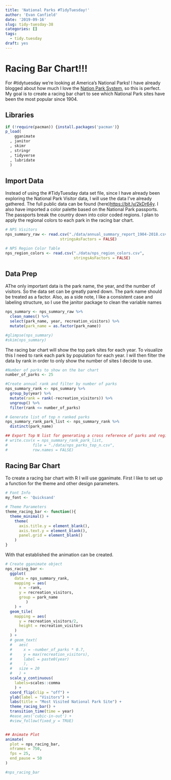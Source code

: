 ```yaml
---
title: 'National Parks #TidyTuesday!'
author: 'Evan Canfield'
date: '2019-09-16'
slug: tidy-tuesday-38
categories: []
tags:
  - tidy.tuesday
draft: yes
---
```


# Racing Bar Chart!!!

For #tidytuesday we're looking at America's National Parks! I have already blogged about how much I love the [Nation Park System](https://evancanfield.netlify.com/posts/2019-08-30-america-s-best-idea-national-parks/national-park-visuals/), so this is perfect. My goal is to create a racing bar chart to see which National Park sites have been the most popular since 1904. 

## Libraries
```r
if (!require(pacman)) {install.packages('pacman')} 
p_load(
    gganimate
  , janitor
  , skimr
  , stringr
  , tidyverse
  , lubridate
  )
```

## Import Data
Instead of using the #TidyTuesday data set file, since I have already been exploring the National Park Visitor data, I will use the data I've already gathered. The full public data can be found (here)<https://bit.ly/2kDr64y>. I also have imported a color palette based on the National Park passports. The passports break the country down into color coded regions. I plan to apply the regional colors to each park in the racing bar chart. 

```r
# NPS Visitors
nps_summary_raw <- read.csv("./data/annual_summary_report_1904-2018.csv",
                        stringsAsFactors = FALSE)

# NPS Region Color Table
nps_region_colors <- read.csv("./data/nps_region_colors.csv",
                              stringsAsFactors = FALSE)
```

## Data Prep
AThe only important data is the park name, the year, and the number of visitors. So the data set can be greatly pared down. The park name should be treated as a factor. Also, as a side note, I like a consistent case and labeling structure, so I use the janitor package to clean the variable names

```r
nps_summary <- nps_summary_raw %>% 
  clean_names() %>% 
  select(park_name, year, recreation_visitors) %>% 
  mutate(park_name = as.factor(park_name))

#glimpse(nps_summary)
#skim(nps_summary)
```
The racing bar chart will show the top park sites for each year. To visualize this I need to rank each park by population for each year. I will then filter the data by rank in order to only show the number of sites I decide to use.
```r
#Number of parks to show on the bar chart
number_of_parks <- 25

#Create annual rank and filter by number of parks
nps_summary_rank <- nps_summary %>% 
  group_by(year) %>% 
  mutate(rank = rank(-recreation_visitors)) %>% 
  ungroup() %>% 
  filter(rank <= number_of_parks)

# Generate list of top n ranked parks
nps_summary_rank_park_list <- nps_summary_rank %>% 
  distinct(park_name)

## Export Top N list for generating a cross reference of parks and regions
# write.csv(x = nps_summary_rank_park_list,
#           file = "./data/nps_parks_top_n.csv", 
#           row.names = FALSE)
```

## Racing Bar Chart
To create a racing bar chart with R I will use gganimate. First I like to set up a function for the theme and other design parameters.
```r
# Font Info
my_font <- 'Quicksand'

# Theme Parameters
theme_racing_bar <- function(){
  theme_minimal() +
    theme(
      axis.title.y = element_blank(),
      axis.text.y = element_blank(),
      panel.grid = element_blank()
    )
}
```

With that established the animation can be created.
```r
# Create gganimate object
nps_racing_bar <- 
  ggplot(
    data = nps_summary_rank,
    mapping = aes(
      x = -rank,
      y = recreation_visitors,
      group = park_name
         )
    ) +
  geom_tile(
    mapping = aes(
      y = recreation_visitors/2,
      height = recreation_visitors
    )
  ) +
  # geom_text(
  #   aes(
  #     x = -number_of_parks * 0.7,
  #     y = max(recreation_visitors),
  #     label = paste0(year)
  #     ),
  #   size = 20
  #   ) +
  scale_y_continuous(
    labels=scales::comma
    ) +
  coord_flip(clip = "off") + 
  ylab(label = "Visitors") +
  labs(title = "Most Visited National Park Site") +
  theme_racing_bar() +
  transition_time(time = year)
  #ease_aes('cubic-in-out') +
  #view_follow(fixed_y = TRUE)


## Animate Plot
animate(
  plot = nps_racing_bar,
  nframes = 750,
  fps = 25,
  end_pause = 50
)

#nps_racing_bar
```

